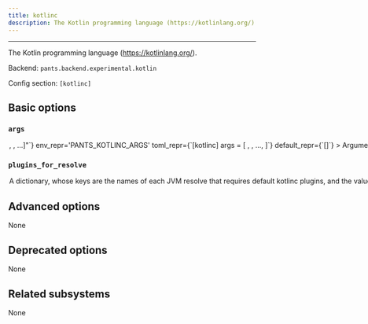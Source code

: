 ```yaml
---
title: kotlinc
description: The Kotlin programming language (https://kotlinlang.org/).
---
```



---

The Kotlin programming language (https://kotlinlang.org/).

Backend: <span className="color--primary">`pants.backend.experimental.kotlin`</span>

Config section: <span className="color--primary">`[kotlinc]`</span>

<span className={styles.options}>

## Basic options

### `args`

<Option
  cli_repr={`--kotlinc-args="[<shell_str>, <shell_str>, ...]"`}
  env_repr='PANTS_KOTLINC_ARGS'
  toml_repr={`[kotlinc]
args = [
    <shell_str>,
    <shell_str>,
    ...,
]`}
  default_repr={`[]`}
>

Arguments to pass directly to kotlinc, e.g. `--kotlinc-args='-Werror'`.

See https://kotlinlang.org/docs/compiler-reference.html for supported arguments.

</Option>

### `plugins_for_resolve`

<Option
  cli_repr={`--kotlinc-plugins-for-resolve="{'key1': val1, 'key2': val2, ...}"`}
  env_repr='PANTS_KOTLINC_PLUGINS_FOR_RESOLVE'
  toml_repr={`[kotlinc.plugins_for_resolve]
key1 = val1
key2 = val2
...`}
  default_repr={`{}`}
>

A dictionary, whose keys are the names of each JVM resolve that requires default `kotlinc` plugins, and the value is a comma-separated string consisting of kotlinc plugin names. Each specified plugin must have a corresponding `kotlinc_plugin` target that specifies that name in either its `plugin_name` field or is the same as its target name.

</Option>

## Advanced options

None

## Deprecated options

None

## Related subsystems

None

</span>
